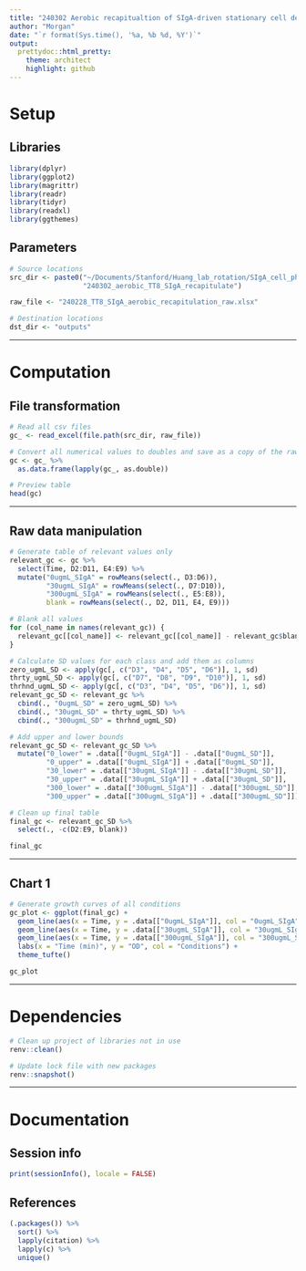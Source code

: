 ```yaml
---
title: "240302 Aerobic recapitualtion of SIgA-driven stationary cell death of TT8"
author: "Morgan"
date: "`r format(Sys.time(), '%a, %b %d, %Y')`"
output:
  prettydoc::html_pretty:
    theme: architect
    highlight: github
---
```


# Setup

## Libraries

```r
library(dplyr)
library(ggplot2)
library(magrittr)
library(readr)
library(tidyr)
library(readxl)
library(ggthemes)
```

## Parameters

```r
# Source locations
src_dir <- paste0("~/Documents/Stanford/Huang_lab_rotation/SIgA_cell_physiology/",
                  "240302_aerobic_TT8_SIgA_recapitulate")

raw_file <- "240228_TT8_SIgA_aerobic_recapitulation_raw.xlsx"

# Destination locations
dst_dir <- "outputs"

```

------------------------------------------------------------------------

# Computation

## File transformation

```r
# Read all csv files
gc_ <- read_excel(file.path(src_dir, raw_file))

# Convert all numerical values to doubles and save as a copy of the raw import
gc <- gc_ %>%
  as.data.frame(lapply(gc_, as.double))

# Preview table
head(gc)

```

------------------------------------------------------------------------

## Raw data manipulation

```r
# Generate table of relevant values only
relevant_gc <- gc %>%
  select(Time, D2:D11, E4:E9) %>%
  mutate("0ugmL_SIgA" = rowMeans(select(., D3:D6)),
         "30ugmL_SIgA" = rowMeans(select(., D7:D10)),
         "300ugmL_SIgA" = rowMeans(select(., E5:E8)),
         blank = rowMeans(select(., D2, D11, E4, E9)))

# Blank all values
for (col_name in names(relevant_gc)) {
  relevant_gc[[col_name]] <- relevant_gc[[col_name]] - relevant_gc$blank
}

# Calculate SD values for each class and add them as columns
zero_ugmL_SD <- apply(gc[, c("D3", "D4", "D5", "D6")], 1, sd)
thrty_ugmL_SD <- apply(gc[, c("D7", "D8", "D9", "D10")], 1, sd)
thrhnd_ugmL_SD <- apply(gc[, c("D3", "D4", "D5", "D6")], 1, sd)
relevant_gc_SD <- relevant_gc %>%
  cbind(., "0ugmL_SD" = zero_ugmL_SD) %>%
  cbind(., "30ugmL_SD" = thrty_ugmL_SD) %>%
  cbind(., "300ugmL_SD" = thrhnd_ugmL_SD)

# Add upper and lower bounds
relevant_gc_SD <- relevant_gc_SD %>%
  mutate("0_lower" = .data[["0ugmL_SIgA"]] - .data[["0ugmL_SD"]],
         "0_upper" = .data[["0ugmL_SIgA"]] + .data[["0ugmL_SD"]],
         "30_lower" = .data[["30ugmL_SIgA"]] - .data[["30ugmL_SD"]],
         "30_upper" = .data[["30ugmL_SIgA"]] + .data[["30ugmL_SD"]],
         "300_lower" = .data[["300ugmL_SIgA"]] - .data[["300ugmL_SD"]],
         "300_upper" = .data[["300ugmL_SIgA"]] + .data[["300ugmL_SD"]])

# Clean up final table
final_gc <- relevant_gc_SD %>%
  select(., -c(D2:E9, blank))

final_gc
```

------------------------------------------------------------------------

## Chart 1

```r
# Generate growth curves of all conditions
gc_plot <- ggplot(final_gc) + 
  geom_line(aes(x = Time, y = .data[["0ugmL_SIgA"]], col = "0ugmL_SIgA")) + 
  geom_line(aes(x = Time, y = .data[["30ugmL_SIgA"]], col = "30ugmL_SIgA")) + 
  geom_line(aes(x = Time, y = .data[["300ugmL_SIgA"]], col = "300ugmL_SIgA")) + 
  labs(x = "Time (min)", y = "OD", col = "Conditions") + 
  theme_tufte()

gc_plot
```

------------------------------------------------------------------------

# Dependencies

```r
# Clean up project of libraries not in use
renv::clean()

# Update lock file with new packages
renv::snapshot()
```

------------------------------------------------------------------------

# Documentation

## Session info

```r
print(sessionInfo(), locale = FALSE)
```

## References

```r
(.packages()) %>%
  sort() %>%
  lapply(citation) %>%
  lapply(c) %>%
  unique()
```
